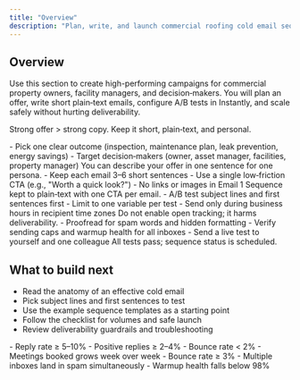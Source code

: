 ```yaml
---
title: "Overview"
description: "Plan, write, and launch commercial roofing cold email sequences that get replies."
---
```


## Overview

Use this section to create high-performing campaigns for commercial property owners, facility managers, and decision‑makers. You will plan an offer, write short plain‑text emails, configure A/B tests in Instantly, and scale safely without hurting deliverability.

<Tip>Strong offer > strong copy. Keep it short, plain‑text, and personal.</Tip>

<Steps>
<Step title="Define your offer and ideal contacts">
  - Pick one clear outcome (inspection, maintenance plan, leak prevention, energy savings)
  - Target decision‑makers (owner, asset manager, facilities, property manager)
  <Check>You can describe your offer in one sentence for one persona.</Check>
</Step>

<Step title="Draft a 4-email sequence">
    - Keep each email 3–6 short sentences - Use a single low‑friction CTA (e.g., "Worth a quick
    look?") - No links or images in Email 1
    <Check>Sequence kept to plain‑text with one CTA per email.</Check>
</Step>

<Step title="Set up variants in Instantly">
    - A/B test subject lines and first sentences first - Limit to one variable per test - Send only
    during business hours in recipient time zones
    <Warning>Do not enable open tracking; it harms deliverability.</Warning>
</Step>

<Step title="QA and launch">
  - Proofread for spam words and hidden formatting
  - Verify sending caps and warmup health for all inboxes
  - Send a live test to yourself and one colleague
  <Check>All tests pass; sequence status is scheduled.</Check>
</Step>
</Steps>

## What to build next

-   Read the anatomy of an effective cold email
-   Pick subject lines and first sentences to test
-   Use the example sequence templates as a starting point
-   Follow the checklist for volumes and safe launch
-   Review deliverability guardrails and troubleshooting

<AccordionGroup>
<Accordion title="KPIs to track">
  - Reply rate ≥ 5–10%
  - Positive replies ≥ 2–4%
  - Bounce rate < 2%
  - Meetings booked grows week over week
</Accordion>

<Accordion title="When to pause">
  - Bounce rate ≥ 3%
  - Multiple inboxes land in spam simultaneously
  - Warmup health falls below 98%
</Accordion>
</AccordionGroup>
